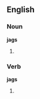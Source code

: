 ==English==

===Noun===
'''jags'''

# {{plural of|[[jag]]}}

===Verb===
'''jags'''

# {{third-person singular of|[[jag]]}}